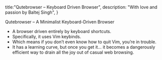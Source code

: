 title:"Qutebrowser – Keyboard Driven Browser",
description: "With love and passion by Baltej Singh",
}

Qutebrowser – A Minimalist Keyboard-Driven Browser

- A browser driven entirely by keyboard shortcuts.
- Specifically, it uses Vim keybinds.
- Which means if you don’t even know how to quit Vim, you’re in trouble.
- It has a learning curve, but once you get it… it becomes a dangerously efficient way to drain all the joy out of casual web browsing.


    